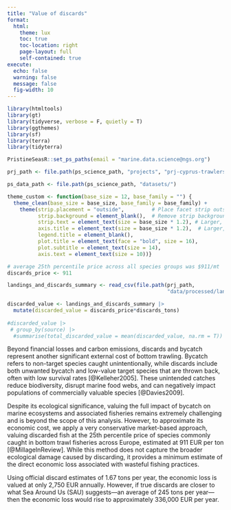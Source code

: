 ```yaml
---
title: "Value of discards"
format: 
  html:
    theme: lux
    toc: true
    toc-location: right
    page-layout: full
    self-contained: true
execute:
  echo: false
  warning: false
  message: false
  fig-width: 10
---
```



```r
library(htmltools)
library(gt)
library(tidyverse, verbose = F, quietly = T)
library(ggthemes)
library(sf)
library(terra)
library(tidyterra)

PristineSeasR::set_ps_paths(email = "marine.data.science@ngs.org")

prj_path <- file.path(ps_science_path, "projects", "prj-cyprus-trawlers")

ps_data_path <- file.path(ps_science_path, "datasets/")

theme_custom <- function(base_size = 12, base_family = "") {
  theme_clean(base_size = base_size, base_family = base_family) +
    theme(strip.placement = "outside",         # Place facet strip outside
          strip.background = element_blank(),  # Remove strip background
          strip.text = element_text(size = base_size * 1.2), # Larger, bold strip text
          axis.title = element_text(size = base_size * 1.2),  # Larger, bold axis titles
          legend.title = element_blank(),
          plot.title = element_text(face = "bold", size = 16),
          plot.subtitle = element_text(size = 14),
          axis.text = element_text(size = 10))}
```

```r
# average 25th percentile price across all species groups was $911/mt
discards_price <- 911

landings_and_discards_summary <- read_csv(file.path(prj_path, 
                                                    "data/processed/landings_and_discards_summary.csv"))

discarded_value <- landings_and_discards_summary |> 
  mutate(discarded_value = discards_price*discards_tons) 
  
#discarded_value |> 
 # group_by(source) |>
  #summarise(total_discarded_value = mean(discarded_value, na.rm = T))
```

Beyond financial losses and carbon emissions, discards and bycatch represent another significant external cost of bottom trawling. Bycatch refers to non-target species caught unintentionally, while discards include both unwanted bycatch and low-value target species that are thrown back, often with low survival rates [@Kelleher2005]. These unintended catches reduce biodiversity, disrupt marine food webs, and can negatively impact populations of commercially valuable species [@Davies2009].

Despite its ecological significance, valuing the full impact of bycatch on marine ecosystems and associated fisheries remains extremely challenging and is beyond the scope of this analysis. However, to approximate its economic cost, we apply a very conservative market-based approach, valuing discarded fish at the 25th percentile price of species commonly caught in bottom trawl fisheries across Europe, estimated at 911 EUR per ton [@MillageInReview]. While this method does not capture the broader ecological damage caused by discarding, it provides a minimum estimate of the direct economic loss associated with wasteful fishing practices.

Using official discard estimates of 1.67 tons per year, the economic loss is valued at only 2,750 EUR annually. However, if true discards are closer to what Sea Around Us (SAU) suggests—an average of 245 tons per year—then the economic loss would rise to approximately 336,000 EUR per year.

